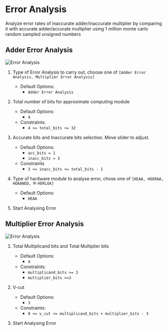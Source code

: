 # Error Analysis

Analyze error rates of inaccurate adder/inaccurate multiplier by comparing it with accurate adder/accurate multiplier using 1 million monte carlo random sampled unsigned numbers

<h2> Adder Error Analysis </h2>

![Error Analysis](/_images/gui_tool/error_analysis.png)

1.  Type of Error Analysis to carry out, choose one of `[Adder Error Analysis, Multiplier Error Analysis]`

    - Default Options:
      - `Adder Error Analysis`

2.  Total number of bits for approximate computing module

    - Default Options:
      - `4`
    - Constraints:
      - `4 <= total_bits <= 32`

3.  Accurate bits and Inaccurate bits selection. Move slider to adjust.

    - Default Options:
      - `acc_bits = 1`
      - `inacc_bits = 3`
    - Constraints
      - `3 <= inacc_bits <= total_bits - 1`

4.  Type of hardware module to analyse error, chose one of `[HEAA, HOERAA, HOAANED, M-HERLOA]`

    - Default Options:
      - `HEAA`

5.  Start Analysing Error

<h2> Multiplier Error Analysis </h2>

![Error Analysis](/_images/gui_tool/multiplier_error_analysis.png)

1. Total Multiplicand bits and Total Multiplier bits

   - Default Options:
     - `4`
   - Constraints:
     - `multiplicand_bits >= 3`
     - `multiplier_bits >=3`

2. V-cut

   - Default Options:
     - `3`
   - Constraints:
     - `0 <= v_cut <= multiplicand_bits + multiplier_bits - 3`

3. Start Analysing Error
